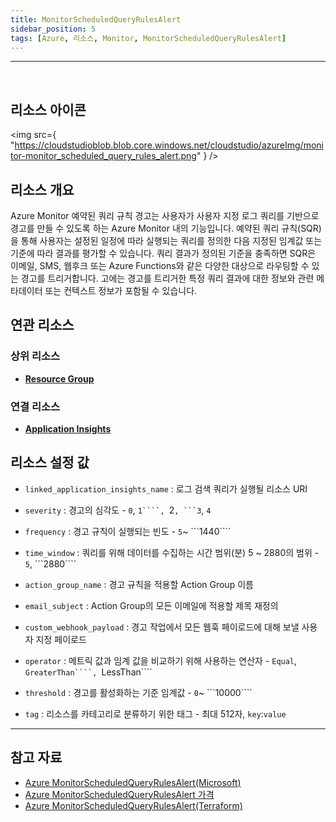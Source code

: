 ```yaml
---
title: MonitorScheduledQueryRulesAlert
sidebar_position: 5
tags: [Azure, 리소스, Monitor, MonitorScheduledQueryRulesAlert]
---
```


<hr />
<br />

## 리소스 아이콘

<img
    src={
        "https://cloudstudioblob.blob.core.windows.net/cloudstudio/azureImg/monitor-monitor_scheduled_query_rules_alert.png"
    }
/>

## 리소스 개요

Azure Monitor 예약된 쿼리 규칙 경고는 사용자가 사용자 지정 로그 쿼리를 기반으로 경고를 만들 수 있도록 하는 Azure Monitor 내의 기능입니다.
예약된 쿼리 규칙(SQR)을 통해 사용자는 설정된 일정에 따라 실행되는 쿼리를 정의한 다음 지정된 임계값 또는 기준에 따라 결과를 평가할 수 있습니다.
쿼리 결과가 정의된 기준을 충족하면 SQR은 이메일, SMS, 웹후크 또는 Azure Functions와 같은 다양한 대상으로 라우팅할 수 있는 경고를 트리거합니다.
고에는 경고를 트리거한 특정 쿼리 결과에 대한 정보와 관련 메타데이터 또는 컨텍스트 정보가 포함될 수 있습니다.

## 연관 리소스

### 상위 리소스

-   [**Resource Group**](https://docs.cstudio.app/docs/resource/azure/Base/ResourceGroup)

### 연결 리소스

-   [**Application Insights**](https://docs.cstudio.app/docs/resource/azure/ApplicationInsights/)

## 리소스 설정 값

-   `linked_application_insights_name` : 로그 검색 쿼리가 실행될 리소스 URI

-   `severity` : 경고의 심각도 - `0`, ` 1````,  `2` , ```3 `, `4`

-   `frequency` : 경고 규칙이 실행되는 빈도 - `5`~ ```1440````

-   `time_window` : 쿼리를 위해 데이터를 수집하는 시간 범위(분) 5 ~ 2880의 범위 - `5`, ```2880````

-   `action_group_name` : 경고 규칙을 적용할 Action Group 이름

-   `email_subject` : Action Group의 모든 이메일에 적용할 제목 재정의

-   `custom_webhook_payload` : 경고 작업에서 모든 웹훅 페이로드에 대해 보낼 사용자 지정 페이로드

-   `operator` : 메트릭 값과 임계 값을 비교하기 위해 사용하는 연산자 - `Equal`, ` GreaterThan````,  `LessThan````

-   `threshold` : 경고를 활성화하는 기준 임계값 - `0`~ ```10000````

-   `tag` : 리소스를 카테고리로 분류하기 위한 태그 - 최대 512자, `key`:`value`

---

## 참고 자료

-   [Azure MonitorScheduledQueryRulesAlert(Microsoft)](https://learn.microsoft.com/en-us/azure/azure-monitor/overview)
-   [Azure MonitorScheduledQueryRulesAlert 가격](https://azure.microsoft.com/ko-kr/pricing/details/monitor/)
-   [Azure MonitorScheduledQueryRulesAlert(Terraform)](https://registry.terraform.io/providers/hashicorp/azurerm/latest/docs/resources/monitor_scheduled_query_rules_alert)

